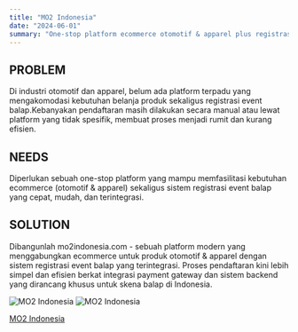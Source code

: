 ```yaml
---
title: "MO2 Indonesia"
date: "2024-06-01"
summary: "One-stop platform ecommerce otomotif & apparel plus registrasi event balap terintegrasi dengan payment gateway."
---
```


## PROBLEM
Di industri otomotif dan apparel, belum ada platform terpadu yang mengakomodasi kebutuhan belanja produk sekaligus registrasi event balap.Kebanyakan pendaftaran masih dilakukan secara manual atau lewat platform yang tidak spesifik, membuat proses menjadi rumit dan kurang efisien.

## NEEDS
Diperlukan sebuah one-stop platform yang mampu memfasilitasi kebutuhan ecommerce (otomotif & apparel) sekaligus sistem registrasi event balap yang cepat, mudah, dan terintegrasi.

## SOLUTION
Dibangunlah mo2indonesia.com  - sebuah platform modern yang menggabungkan ecommerce untuk produk otomotif & apparel dengan sistem
registrasi event balap yang terintegrasi. Proses pendaftaran kini lebih simpel dan efisien berkat integrasi payment gateway dan sistem backend yang dirancang khusus untuk skena balap di Indonesia.

<img src="/static/projects/home-mo2.webp" alt="MO2 Indonesia" />
<img src="/static/projects/register-mo2.webp" alt="MO2 Indonesia" />

<a href="https://mo2indonesia.com" target="_blank" rel="noopener noreferrer" class="text-zinc-800 underline">MO2 Indonesia</a>

